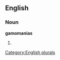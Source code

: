 ==English==

===Noun===
'''gamomanias'''

# {{plural of|[[gamomania]]}}

[[Category:English plurals]]